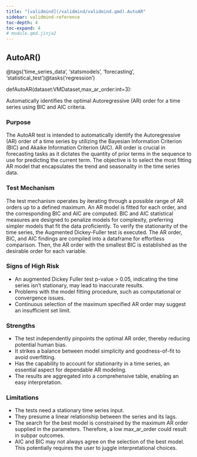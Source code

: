 ```yaml
---
title: "[validmind](/validmind/validmind.qmd).AutoAR"
sidebar: validmind-reference
toc-depth: 4
toc-expand: 4
# module.qmd.jinja2
---
```


<!-- function.qmd.jinja2 -->

## AutoAR[()]{.muted}

<!-- signatures.jinja2 -->

::: {.signature}

<span class="decorators"><span class="decorator">@<span class="n">tags(<span class="s">'time_series_data'</span>, <span class="s">'statsmodels'</span>, <span class="s">'forecasting'</span>, <span class="s">'statistical_test'</span>)</span></span><span class="decorator">@<span class="n">tasks(<span class="s">'regression'</span>)</span></span></span>

<span class="kw">def</span><span class="name">AutoAR</span>(<span class="params"><span class="n">dataset</span><span class="p">:</span><span class="n">VMDataset</span><span class="muted">,</span></span><span class="params"><span class="n">max_ar_order</span><span class="p">:</span><span class="nb">int</span><span class="o">=</span><span class="kc">3</span></span>):

:::

<!-- docstring.jinja2 -->

Automatically identifies the optimal Autoregressive (AR) order for a time series using BIC and AIC criteria.

### Purpose

The AutoAR test is intended to automatically identify the Autoregressive (AR) order of a time series by utilizing the Bayesian Information Criterion (BIC) and Akaike Information Criterion (AIC). AR order is crucial in forecasting tasks as it dictates the quantity of prior terms in the sequence to use for predicting the current term. The objective is to select the most fitting AR model that encapsulates the trend and seasonality in the time series data.

### Test Mechanism

The test mechanism operates by iterating through a possible range of AR orders up to a defined maximum. An AR model is fitted for each order, and the corresponding BIC and AIC are computed. BIC and AIC statistical measures are designed to penalize models for complexity, preferring simpler models that fit the data proficiently. To verify the stationarity of the time series, the Augmented Dickey-Fuller test is executed. The AR order, BIC, and AIC findings are compiled into a dataframe for effortless comparison. Then, the AR order with the smallest BIC is established as the desirable order for each variable.

### Signs of High Risk

- An augmented Dickey Fuller test p-value > 0.05, indicating the time series isn't stationary, may lead to inaccurate results.
- Problems with the model fitting procedure, such as computational or convergence issues.
- Continuous selection of the maximum specified AR order may suggest an insufficient set limit.

### Strengths

- The test independently pinpoints the optimal AR order, thereby reducing potential human bias.
- It strikes a balance between model simplicity and goodness-of-fit to avoid overfitting.
- Has the capability to account for stationarity in a time series, an essential aspect for dependable AR modeling.
- The results are aggregated into a comprehensive table, enabling an easy interpretation.

### Limitations

- The tests need a stationary time series input.
- They presume a linear relationship between the series and its lags.
- The search for the best model is constrained by the maximum AR order supplied in the parameters. Therefore, a low max_ar_order could result in subpar outcomes.
- AIC and BIC may not always agree on the selection of the best model. This potentially requires the user to juggle interpretational choices.
